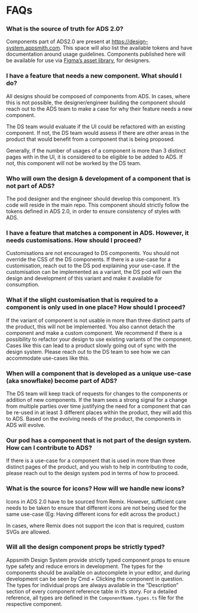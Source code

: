 
<Meta title="FAQs" />

# FAQs

### What is the source of truth for ADS 2.0?

Components part of ADS2.0 are present at https://design-system.appsmith.com. This space will also list the available tokens and have documentation around usage guidelines. Components published here will be available for use via [Figma’s asset library](https://www.figma.com/file/sz08OJt2VrEgxQ8eToFIqG/ADS2.0---Components?node-id=3301%3A71053&t=jy9gnwPgIxtaTtY5-1), for designers.

### I have a feature that needs a new component. What should I do?

All designs should be composed of components from ADS. In cases, where this is not possible, the designer/engineer building the component should reach out to the ADS team to make a case for why their feature needs a new component.

The DS team would evaluate if the UI could be refactored with an existing component. If not, the DS team would assess if there are other areas in the product that would benefit from a component that is being proposed.

Generally, if the number of usages of a component is more than 3 distinct pages with in the UI, it is considered to be eligible to be added to ADS. If not, this component will not be worked by the DS team.

### Who will own the design & development of a component that is not part of ADS?

The pod designer and the engineer should develop this component. It’s code will reside in the main repo. This component should strictly follow the tokens defined in ADS 2.0, in order to ensure consistency of styles with ADS.

### I have a feature that matches a component in ADS. However, it needs customisations. How should I proceed?

Customisations are not encouraged to DS components. You should not override the CSS of the DS components. If there is a use-case for a customisation, reach out to the DS pod explaining your use-case. If the customisation can be implemented as a variant, the DS pod will own the design and development of this variant and make it available for consumption.

### What if the slight customisation that is required to a component is only used in one place? How should I proceed?

If the variant of component is not usable in more than three distinct parts of the product, this will not be implemented. You also cannot detach the component and make a custom component. We recommend if there is a possibility to refactor your design to use existing variants of the component. Cases like this can lead to a product slowly going out of sync with the design system. Please reach out to the DS team to see how we can accommodate use-cases like this.

### When will a component that is developed as a unique use-case (aka snowflake) become part of ADS?

The DS team will keep track of requests for changes to the components or addition of new components. If the team sees a strong signal for a change from multiple parties over time justifying the need for a component that can be re-used in at least 3 different places within the product, they will add this to ADS. Based on the evolving needs of the product, the components in ADS will evolve.

### Our pod has a component that is not part of the design system. How can I contribute to ADS?

If there is a use-case for a component that is used in more than three distinct pages of the product, and you wish to help in contributing to code, please reach out to the design system pod in terms of how to proceed.

[//]: # (TODO: Link contributing guide, and my slack message to Dhruvik here.)

### What is the source for icons? How will we handle new icons?

Icons in ADS 2.0 have to be sourced from Remix. However, sufficient care needs to be taken to ensure that different icons are not being used for the same use-case (Eg: Having different icons for edit across the product.)

In cases, where Remix does not support the icon that is required, custom SVGs are allowed.

### Will all the design component props be strictly typed?

Appsmith Design System provide strictly typed component props to ensure type safety and reduce errors in development. The types for the components should be available on autocomplete in your editor, and during development can be seen by Cmd + Clicking the component in question. The types for individual props are always available in the “Description” section of every component reference table in it’s story. For a detailed reference, all types are defined in the `ComponentName.types.ts` file for the respective component.
